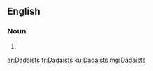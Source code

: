 ==English==

===Noun===
{{head|en|plural}}

# {{plural of|Dadaist|lang=en|nocat=1}}

[[ar:Dadaists]]
[[fr:Dadaists]]
[[ku:Dadaists]]
[[mg:Dadaists]]